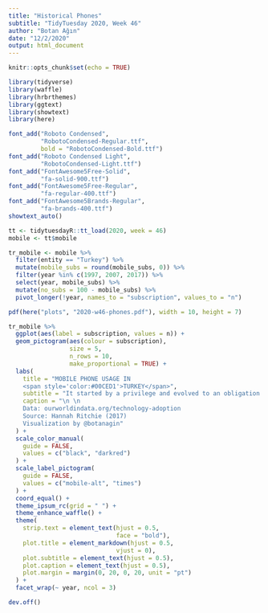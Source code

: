 ```yaml
---
title: "Historical Phones"
subtitle: "TidyTuesday 2020, Week 46"
author: "Botan Ağın"
date: "12/2/2020"
output: html_document
---
```


```r
knitr::opts_chunk$set(echo = TRUE)
```

```r
library(tidyverse)
library(waffle)
library(hrbrthemes)
library(ggtext)
library(showtext)
library(here)
```

```r
font_add("Roboto Condensed",
         "RobotoCondensed-Regular.ttf", 
         bold = "RobotoCondensed-Bold.ttf")
font_add("Roboto Condensed Light", 
         "RobotoCondensed-Light.ttf")
font_add("FontAwesome5Free-Solid", 
         "fa-solid-900.ttf")
font_add("FontAwesome5Free-Regular", 
         "fa-regular-400.ttf")
font_add("FontAwesome5Brands-Regular",
         "fa-brands-400.ttf")
showtext_auto()
```

```r
tt <- tidytuesdayR::tt_load(2020, week = 46)
mobile <- tt$mobile
```

```r
tr_mobile <- mobile %>% 
  filter(entity == "Turkey") %>% 
  mutate(mobile_subs = round(mobile_subs, 0)) %>% 
  filter(year %in% c(1997, 2007, 2017)) %>% 
  select(year, mobile_subs) %>% 
  mutate(no_subs = 100 - mobile_subs) %>% 
  pivot_longer(!year, names_to = "subscription", values_to = "n")
```

```r
pdf(here("plots", "2020-w46-phones.pdf"), width = 10, height = 7)

tr_mobile %>% 
  ggplot(aes(label = subscription, values = n)) +
  geom_pictogram(aes(colour = subscription), 
                 size = 5,
                 n_rows = 10,
                 make_proportional = TRUE) + 
  labs(
    title = "MOBILE PHONE USAGE IN
    <span style='color:#00CED1'>TURKEY</span>",
    subtitle = "It started by a privilege and evolved to an obligation in two decades \n \n \n",
    caption = "\n \n
    Data: ourworldindata.org/technology-adoption
    Source: Hannah Ritchie (2017)
    Visualization by @botanagin"
  ) +
  scale_color_manual(
    guide = FALSE,
    values = c("black", "darkred")
  ) +
  scale_label_pictogram(
    guide = FALSE,
    values = c("mobile-alt", "times")
  ) +
  coord_equal() +
  theme_ipsum_rc(grid = " ") +
  theme_enhance_waffle() +
  theme(
    strip.text = element_text(hjust = 0.5,
                              face = "bold"),
    plot.title = element_markdown(hjust = 0.5,
                              vjust = 0),
    plot.subtitle = element_text(hjust = 0.5),
    plot.caption = element_text(hjust = 0.5),
    plot.margin = margin(0, 20, 0, 20, unit = "pt")
  ) +
  facet_wrap(~ year, ncol = 3)

dev.off()
```

